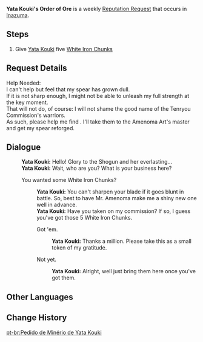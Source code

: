 {{Quest Infobox
|id            = 
|image         = NPC Yata Kouki Thumb.png
|type          = Request
|region        = Inazuma
|summary       = Provide Yata Kouki some White Iron Chunks so he can keep his spear sharp.
|startLocation = [[Inazuma City]], [[Inazuma]]
|characters    = Traveler; Yata Kouki
|rep           = Inazuma
|mora          = 20,000
}}
'''Yata Kouki's Order of Ore''' is a weekly [[Reputation Request]] that occurs in [[Inazuma]].

==Steps==
#Give [[Yata Kouki]] five [[White Iron Chunk]]s

==Request Details==
Help Needed:<br />
I can't help but feel that my spear has grown dull.<br />
If it is not sharp enough, I might not be able to unleash my full strength at the key moment.<br />
That will not do, of course: I will not shame the good name of the Tenryou Commission's warriors.<br />
As such, please help me find {{Color|buzzword|5 White Iron Chunks}}. I'll take them to the Amenoma Art's master and get my spear reforged.

==Dialogue==
{{Quest Description|Narukami Island's Yata Kouki request 5 White Iron Chunks.}}
{{Dialogue start}}
:'''Yata Kouki:''' Hello! Glory to the Shogun and her everlasting...
:'''Yata Kouki:''' Wait, who are you? What is your business here?
:{{DIcon|Quest}} You wanted some White Iron Chunks?
::'''Yata Kouki:''' You can't sharpen your blade if it goes blunt in battle. So, best to have Mr. Amenoma make me a shiny new one well in advance.
::'''Yata Kouki:''' Have you taken on my commission? If so, I guess you've got those 5 White Iron Chunks.
::{{DIcon|Quest}} Got 'em.
:::'''Yata Kouki:''' Thanks a million. Please take this as a small token of my gratitude.
::{{DIcon}} Not yet.
:::'''Yata Kouki:''' Alright, well just bring them here once you've got them.
{{Dialogue end}}

==Other Languages==
{{Other Languages
|en      = Yata Kouki's Order of Ore
|zhs     = 矢田幸喜的白铁块需求
|zhs_rm  = Shǐtián Xìngxǐ de Báitiě-kuài Xūqiú
|zht     = 矢田幸喜的白鐵塊需求
|zht_rm  = Shǐtián Xìngxǐ de Báitiě-kuài Xūqiú
|zh_tl   = Yata Kouki's Requirement of White Iron Pieces
|ja      = 矢田幸喜の白鉄の塊のリクエスト
|ja_rm   = Yata Kouki no Hakutetsu no Katamari no Rikuesuto
|ja_tl   = Yata Kouki's Request for White Iron Lumps
|ko      = 야타 코키의 백철 의뢰
|ko_rm   = 
|ko_tl   = 
|es      = Hierro blanco para Yata Kouki
|es_tl   = 
|fr      = Du fer blanc pour Yata Kouki
|fr_tl   = White Iron for Yata Kouki
|ru      = Заказ руды от Ята Коки
|ru_tl   = Ore Order From Yata Kouki
|th      = การเสาะหา White Iron Chunk ของ Yata Kouki
|th_rm   = 
|th_tl   = 
|vi      = Mảnh Sắt Trắng Cho Yata Kouki
|vi_tl   = 
|de      = Yata Koukis Bitte um weißes Eisen
|de_tl   = Yata Kouki's Request of White Iron
|id      = Permintaan Ore Yata Kouki
|id_tl   = Yata Kouki's Ore Request
|pt      = Pedido de Minério de Yata Kouki
|pt_tl   = Yata Kouki's Order of Ore
}}

==Change History==
{{Change History|2.0}}
[[pt-br:Pedido de Minério de Yata Kouki]]